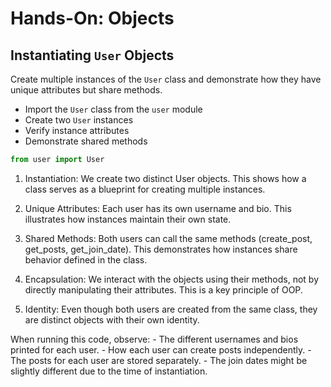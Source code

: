 # Hands-On: Objects

## Instantiating `User` Objects {.hide}

Create multiple instances of the `User` class and demonstrate how they have unique attributes but share methods.

- Import the `User` class from the `user` module
- Create two `User` instances
- Verify instance attributes
- Demonstrate shared methods


:::{.notes}
```python
from user import User
```

1. Instantiation: We create two distinct User objects. This shows how a class serves as a blueprint for creating multiple instances.

2. Unique Attributes: Each user has its own username and bio. This illustrates how instances maintain their own state.

3. Shared Methods: Both users can call the same methods (create_post, get_posts, get_join_date). This demonstrates how instances share behavior defined in the class.

4. Encapsulation: We interact with the objects using their methods, not by directly manipulating their attributes. This is a key principle of OOP.

5. Identity: Even though both users are created from the same class, they are distinct objects with their own identity.

When running this code, observe:
- The different usernames and bios printed for each user.
- How each user can create posts independently.
- The posts for each user are stored separately.
- The join dates might be slightly different due to the time of instantiation.
:::